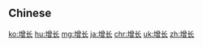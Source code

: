 {{also|增長}}
==Chinese==
{{zh-see|增長}}

[[ko:增长]]
[[hu:增长]]
[[mg:增长]]
[[ja:增长]]
[[chr:增长]]
[[uk:增长]]
[[zh:增长]]